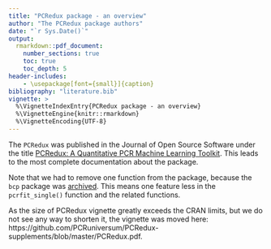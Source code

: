 ```yaml
---
title: "PCRedux package - an overview"
author: "The PCRedux package authors"
date: "`r Sys.Date()`"
output: 
  rmarkdown::pdf_document:
    number_sections: true
    toc: true
    toc_depth: 5
header-includes:
    - \usepackage[font={small}]{caption}
bibliography: "literature.bib"
vignette: >
  %\VignetteIndexEntry{PCRedux package - an overview}
  %\VignetteEngine{knitr::rmarkdown}
  %\VignetteEncoding{UTF-8}
---
```


The `PCRedux` was published in the Journal of Open Source Software under the title [PCRedux: A Quantitative PCR Machine Learning Toolkit](https://joss.theoj.org/papers/10.21105/joss.04407). This leads to the most complete documentation about the package.

Note that we had to remove one function from the package, because the `bcp` package was [archived](https://cran.r-project.org/package=bcp). This means one feature less in the `pcrfit_single()` function and the related functions.

As the size of PCRedux vignette greatly exceeds the CRAN limits, but we do not see any way to shorten it, the vignette was moved here: https://github.com/PCRuniversum/PCRedux-supplements/blob/master/PCRedux.pdf.
